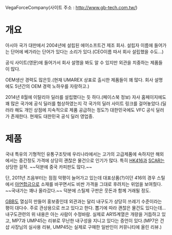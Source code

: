 VegaForceCompany(사이트 주소 : http://www.gb-tech.com.tw/)

= 개요 =
아시아 국가 대만에서 2004년에 설립된 에어소프트건 제조 회사.
설립자 이름에 들어가는 단어에 베가라는 단어가 있다는 소리가 있다.(CEO이름 따서 회사 설립했을 수도...)

공식 사이트(영문)에 들어가서 회사 설명을 봐도 알 수 있지만 외관을 치중하는 제품들이 많다.

OEM생산 경력도 많은듯.(현재 UMAREX 상표로 출시한 제품들이 꽤 많다. 회사 설명에도 5년간의 OEM 경력 노하우를 자랑하고.)


2014년 8월에 이탈리아 딜러를 설립했다는 듯 하다.(페이스북 정보)
자사 홈페이지에도 꽤 많은 국가에 공식 딜러를 협상하였는지 각 국가의 딜러 사이트 링크를 걸어놓았다.(딜러라 해도 개인 상점에 지속적으로 제품 공급하는 정도?)
대한민국에도 VFC 공식 딜러가 존재한다. 현재도 대한민국 공식 딜러 영업중.

= 제품 =
국내 특유의 기형적인 유통구조탓에 우리나라에서는 고가의 고급제품에 속하지만 해외에서는 중간정도 가격에 상당히 괜찮은 물건으로 인기가 많다. 특히 [[HK416]]과 [[SCAR]]는 상당한 걸작. ~~덕분에 중국 카피판도 많다.~~

단, 2011년 즈음부터는 점점 악평이 늘어가고 있는데 대표상품(?)이던 416의 경우 스틸에서 [[아연]]합금으로 소재를 바꾸면서도 비싼 가격을 그대로 후려치는 위엄을 보여줬다. ~~국내가는 꽤나 올라갔다.~~ 덕분에 스틸제 구판은 웃돈과 함께 거래될 정도.

[[GBB]]도 열심히 만들어 홍보중인데 외관과는 달리 내구도가 상당히 쓰레기 수준이라는 평이 대다수. 주로 관상용으로 쓰고 있다고 한다. 뽑기에 따라 괜찮은 물건도 있다는데...
내구도관련의 위 내용은 아는 사람이 수정바람. 실제로 AR15계열은 개량을 거듭하고 있고, MP7과 UMP45는 리뷰로 무난한 내구성을 지니고 있다는 증언이 있다.(MP7은 건샵 사장님의 실사용 리뷰, UMP45는 실제로 구매한 일반인이 커뮤니티에 올린 리뷰.)
